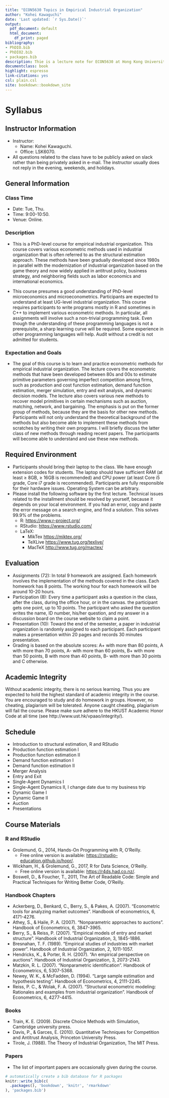 ```yaml
--- 
title: "ECON5630 Topics in Empirical Industrial Organization"
author: "Kohei Kawaguchi"
date: 'Last updated: `r Sys.Date()`'
output:
  pdf_document: default
  html_document:
    df_print: paged
bibliography:
- PhDIO.bib
- PhDIO2.bib
- packages.bib
description: Thie is a lecture note for ECON5630 at Hong Kong University of Science and Technology. 
documentclass: book
highlight: espresso
link-citations: yes
csl: plain.csl
site: bookdown::bookdown_site
---
```


# Syllabus

## Instructor Information

- Instructor:
    - Name: Kohei Kawaguchi.
    - Office: LSK6070.
- All questions related to the class have to be publicly asked on slack rather than being privately asked in e-mail. The instructor usually does not reply in the evening, weekends, and holidays.

    

## General Information

### Class Time

- Date: Tue, Thu.
- Time: 9:00-10:50.
- Venue: Online.

### Description

- This is a PhD-level course for empirical industrial organization. This course covers various econometric methods used in industrial organization that is often referred to as the structural estimation approach. These methods have been gradually developed since 1980s in parallel with the modernization of industrial organization based on the game theory and now widely applied in antitrust policy, business strategy, and neighboring fields such as labor economics and international economics.

- This course presumes a good understanding of PhD-level microeconomics and microeconometrics. Participants are expected to understand at least UG-level industrial organization. This course requires participants to write programs mostly in R and sometimes in C++ to implement various econometric methods. In particular, all assignments will involve such a non-trivial programming task. Even though the understanding of these programming languages is not a prerequisite, a sharp learning curve will be required. Some experience in other programming languages will help. Audit without a credit is not admitted for students.


### Expectation and Goals

- The goal of this course is to learn and practice econometric methods for empirical industrial organization. The lecture covers the econometric methods that have been developed between 80s and 00s to estimate primitive parameters governing imperfect competition among firms,  such as production and cost function estimation, demand function estimation, merger simulation, entry and exit analysis, and dynamic decision models. The lecture also covers various new methods to recover model primitives in certain mechanisms such as auction, matching, network, and bargaining. The emphasis is put on the former group of methods, because they are the basis for other new methods. Participants will not only understand the theoretical background of the methods but also become able to implement these methods from scratches by writing their own programs. I will briefly discuss the latter class of new methods through reading recent papers. The participants will become able to understand and use these new methods.  

## Required Environment

- Participants should bring their laptop to the class. We have enough extension codes for students. The laptop should have sufficient RAM (at least $\ge$ 8GB, $\ge$ 16GB is recommended) and CPU power (at least Core i5 grade, Core i7 grade is recommended). Participants are fully responsible for their hardware issues. Operating System can be arbitrary. 
- Please install the following software by the first lecture. Technical issues related to the installment should be resolved by yourself, because it depends on your local environment. If you had an error, copy and paste the error message on a search engine, and find a solution. This solves 99.9% of the problems.
    - R: [https://www.r-project.org/](https://www.r-project.org/)
    - RStudio: [https://www.rstudio.com/](https://www.rstudio.com/)
    - LaTeX: 
        - MikTex [https://miktex.org/](https://miktex.org/)
        - TeXLive [https://www.tug.org/texlive/](https://www.tug.org/texlive/)
        - MacTeX [http://www.tug.org/mactex/](http://www.tug.org/mactex/)



## Evaluation

- Assignments (72): In total 9 homework are assigned. Each homework involves the implementation of the methods covered in the class. Each homework has 8 points. The working hour for each homework will be around 10-20 hours.
- Participation (8): Every time a participant asks a question in the class, after the class, during the office hour, or in the canvas. the participant gets one point, up to 10 points. The participant who asked the question writes the name, ID number, his/her question, and my answer in a discussion board on the course website to claim a point.
- Presentation (10): Toward the end of the semester, a paper in industrial organization is randomly assigned to each participant. Each participant makes a presentation within 20 pages and records 30 minutes presentation.
- Grading is based on the absolute scores: A+ with more than 80 points, A with more than 70 points, A- with more than 60 points, B+ with more than 50 points, B with more than 40 points, B- with more than 30 points and C otherwise. 


## Academic Integrity

Without academic integrity, there is no serious learning. Thus you are expected to hold the highest standard of academic integrity in the course. You are encouraged to study and do homework in groups. However, no cheating, plagiarism will be tolerated. Anyone caught
cheating, plagiarism will fail the course. Please make sure adhere to the HKUST Academic
Honor Code at all time (see http://www.ust.hk/vpaao/integrity/).


## Schedule

- Introduction to structural estimation, R and RStudio 
- Production function estimation I
- Production function estimation II
- Demand function estimation I
- Demand function estimation II
- Merger Analysis 
- Entry and Exit 
- Single-Agent Dynamics I 
- Single-Agent Dynamics II, I change date due to my business trip 
- Dynamic Game I 
- Dynamic Game II 
- Auction 
- Presentations 


## Course Materials

### R and RStudio

- Grolemund, G., 2014, Hands-On Programming with R, O'Reilly.
    - Free online version is available: [https://rstudio-education.github.io/hopr/](https://rstudio-education.github.io/hopr/).
- Wickham, H., & Grolemund, G., 2017, R for Data Science, O'Reilly.
    - Free online version is available: [https://r4ds.had.co.nz/](https://r4ds.had.co.nz/).
- Boswell, D., & Foucher, T., 2011, The Art of Readable Code: Simple and Practical Techniques for Writing Better Code, O'Reilly.

### Handbook Chapters

- Ackerberg, D., Benkard, C., Berry, S., & Pakes, A. (2007). "Econometric tools for analyzing market outcomes". Handbook of econometrics, 6, 4171-4276.
- Athey, S., & Haile, P. A. (2007). "Nonparametric approaches to auctions". Handbook of
Econometrics, 6, 3847-3965.
- Berry, S., & Reiss, P. (2007). "Empirical models of entry and market structure". Handbook of Industrial Organization, 3, 1845-1886.
- Bresnahan, T. F. (1989). "Empirical studies of industries with market power". Handbook of
Industrial Organization, 2, 1011-1057.
- Hendricks, K., & Porter, R. H. (2007). "An empirical perspective on auctions". Handbook of
Industrial Organization, 3, 2073-2143.
- Matzkin, R. L. (2007). "Nonparametric identification". Handbook of Econometrics, 6, 5307-5368.
- Newey, W. K., & McFadden, D. (1994). "Large sample estimation and hypothesis testing". Handbook of Econometrics, 4, 2111-2245.
- Reiss, P. C., & Wolak, F. A. (2007). "Structural econometric modeling: Rationales and examples from industrial organization". Handbook of Econometrics, 6, 4277-4415.

### Books

- Train, K. E. (2009). Discrete Choice Methods with Simulation, Cambridge university press.
- Davis, P., & Garces, E. (2010). Quantitative Techniques for Competition and Antitrust Analysis, Princeton University Press.
- Tirole, J. (1988). The Theory of Industrial Organization, The MIT Press.

### Papers

- The list of important papers are occasionally given during the course.



```r
# automatically create a bib database for R packages
knitr::write_bib(c(
  .packages(), 'bookdown', 'knitr', 'rmarkdown'
), 'packages.bib')
```
